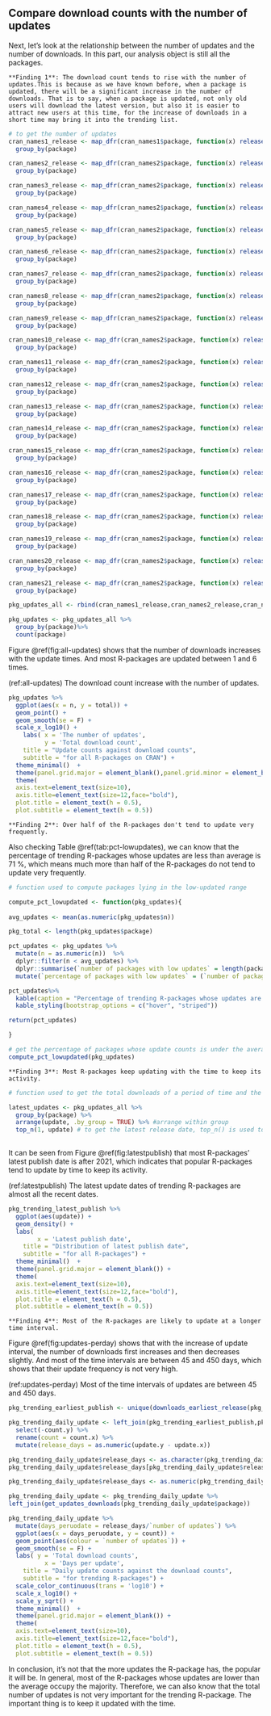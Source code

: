 ## Compare download counts with the number of updates

Next, let's look at the relationship between the number of updates and the number of downloads.
In this part, our analysis object is still all the packages.

```block
**Finding 1**: The download count tends to rise with the number of updates.This is because as we have known before, when a package is updated, there will be a significant increase in the number of downloads. That is to say, when a package is updated, not only old users will download the latest version, but also it is easier to attract new users at this time, for the increase of downloads in a short time may bring it into the trending list.
```


```r
# to get the number of updates
cran_names1_release <- map_dfr(cran_names1$package, function(x) releases(x)) %>%
  group_by(package) 

cran_names2_release <- map_dfr(cran_names2$package, function(x) releases(x)) %>%
  group_by(package) 

cran_names3_release <- map_dfr(cran_names2$package, function(x) releases(x)) %>%
  group_by(package) 

cran_names4_release <- map_dfr(cran_names2$package, function(x) releases(x)) %>%
  group_by(package) 

cran_names5_release <- map_dfr(cran_names2$package, function(x) releases(x)) %>%
  group_by(package) 

cran_names6_release <- map_dfr(cran_names2$package, function(x) releases(x)) %>%
  group_by(package) 

cran_names7_release <- map_dfr(cran_names2$package, function(x) releases(x)) %>%
  group_by(package) 

cran_names8_release <- map_dfr(cran_names2$package, function(x) releases(x)) %>%
  group_by(package) 

cran_names9_release <- map_dfr(cran_names2$package, function(x) releases(x)) %>%
  group_by(package) 

cran_names10_release <- map_dfr(cran_names2$package, function(x) releases(x)) %>%
  group_by(package) 

cran_names11_release <- map_dfr(cran_names2$package, function(x) releases(x)) %>%
  group_by(package) 

cran_names12_release <- map_dfr(cran_names2$package, function(x) releases(x)) %>%
  group_by(package) 

cran_names13_release <- map_dfr(cran_names2$package, function(x) releases(x)) %>%
  group_by(package) 

cran_names14_release <- map_dfr(cran_names2$package, function(x) releases(x)) %>%
  group_by(package) 

cran_names15_release <- map_dfr(cran_names2$package, function(x) releases(x)) %>%
  group_by(package)

cran_names16_release <- map_dfr(cran_names2$package, function(x) releases(x)) %>%
  group_by(package) 

cran_names17_release <- map_dfr(cran_names2$package, function(x) releases(x)) %>%
  group_by(package) 

cran_names18_release <- map_dfr(cran_names2$package, function(x) releases(x)) %>%
  group_by(package) 

cran_names19_release <- map_dfr(cran_names2$package, function(x) releases(x)) %>%
  group_by(package) 

cran_names20_release <- map_dfr(cran_names2$package, function(x) releases(x)) %>%
  group_by(package) 

cran_names21_release <- map_dfr(cran_names2$package, function(x) releases(x)) %>%
  group_by(package) 

pkg_updates_all <- rbind(cran_names1_release,cran_names2_release,cran_names3_release,cran_names4_release,cran_names5_release,cran_names6_release,cran_names7_release,cran_names8_release,cran_names9_release,cran_names10_release,cran_names11_release,cran_names12_release,cran_names13_release,cran_names14_release,cran_names15_release,cran_names16_release,cran_names17_release,cran_names18_release,cran_names19_release,cran_names20_release,cran_names21_release)

pkg_updates <- pkg_updates_all %>%
  group_by(package)%>%
  count(package)
```

Figure \@ref(fig:all-updates) shows that the number of downloads increases with the update times. And most R-packages are updated between 1 and 6 times.

(ref:all-updates) The download count increase with the number of updates.

```r
pkg_updates %>%
  ggplot(aes(x = n, y = total)) +
  geom_point() +
  geom_smooth(se = F) +
  scale_x_log10() +
    labs( x = 'The number of updates',
          y = 'Total download count',
    title = "Update counts against download counts",
    subtitle = "for all R-packages on CRAN") +
  theme_minimal()  +
  theme(panel.grid.major = element_blank(),panel.grid.minor = element_blank()) +
  theme(
  axis.text=element_text(size=10),
  axis.title=element_text(size=12,face="bold"),
  plot.title = element_text(h = 0.5),
  plot.subtitle = element_text(h = 0.5))
```

```block
**Finding 2**: Over half of the R-packages don't tend to update very frequently.
```

Also checking Table \@ref(tab:pct-lowupdates), we can know that the percentage of trending R-packages whose updates are less than average is 71 %, which means much more than half of the R-packages do not tend to update very frequently. 

```r
# function used to compute packages lying in the low-updated range

compute_pct_lowupdated <- function(pkg_updates){
  
avg_updates <- mean(as.numeric(pkg_updates$n))

pkg_total <- length(pkg_updates$package)

pct_updates <- pkg_updates %>%
  mutate(n = as.numeric(n))  %>%
  dplyr::filter(n < avg_updates) %>%
  dplyr::summarise(`number of packages with low updates` = length(package)) %>%
  mutate(`percentage of packages with low updates` = (`number of packages with low updates`/pkg_total)*100)

pct_updates%>%
  kable(caption = "Percentage of trending R-packages whose updates are less than average") %>%
  kable_styling(bootstrap_options = c("hover", "striped"))

return(pct_updates)

}

```

```r
# get the percentage of packages whose update counts is under the average
compute_pct_lowupdated(pkg_updates) 
```


```block
**Finding 3**: Most R-packages keep updating with the time to keep its activity.
```


```r
# function used to get the total downloads of a period of time and the latest release date

latest_updates <- pkg_updates_all %>%
  group_by(package) %>%
  arrange(update, .by_group = TRUE) %>% #arrange within group
  top_n(1, update) # to get the latest release date, top_n() is used to select the highest value of a column within each group
  
```

It can be seen from Figure \@ref(fig:latestpublish) that most R-packages' latest publish date is after 2021, which indicates that popular R-packages tend to update by time to keep its activity.

(ref:latestpublish) The latest update dates of trending R-packages are almost all the recent dates.

```r

pkg_trending_latest_publish %>%
  ggplot(aes(update)) +
  geom_density() +
  labs( 
        x = 'Latest publish date',
    title = "Distribution of latest publish date",
    subtitle = "for all R-packages") +
  theme_minimal()  +
  theme(panel.grid.major = element_blank()) +
  theme(
  axis.text=element_text(size=10),
  axis.title=element_text(size=12,face="bold"),
  plot.title = element_text(h = 0.5),
  plot.subtitle = element_text(h = 0.5))
```


```block
**Finding 4**: Most of the R-packages are likely to update at a longer time interval.
```

Figure \@ref(fig:updates-perday) shows that with the increase of update interval, the number of downloads first increases and then decreases slightly. And most of the time intervals are between 45 and 450 days, which shows that their update frequency is not very high.

(ref:updates-perday) Most of the time intervals of updates are between 45 and 450 days.

```r

pkg_trending_earliest_publish <- unique(downloads_earliest_release(pkg_trending_latest_publish$package))

pkg_trending_daily_update <- left_join(pkg_trending_earliest_publish,pkg_trending_latest_publish,by = "package") %>%
  select(-count.y) %>%
  rename(count = count.x) %>%
  mutate(release_days = as.numeric(update.y - update.x)) 

pkg_trending_daily_update$release_days <- as.character(pkg_trending_daily_update$release_days)
pkg_trending_daily_update$release_days[pkg_trending_daily_update$release_days == "0"] <- "1"

pkg_trending_daily_update$release_days <- as.numeric(pkg_trending_daily_update$release_days)

pkg_trending_daily_update <- pkg_trending_daily_update %>%
left_join(get_updates_downloads(pkg_trending_daily_update$package))

pkg_trending_daily_update %>%
  mutate(days_peruodate = release_days/`number of updates`) %>%
  ggplot(aes(x = days_peruodate, y = count)) +
  geom_point(aes(colour = `number of updates`)) +
  geom_smooth(se = F) +
  labs( y = 'Total download counts',
          x = 'Days per update',
    title = "Daily update counts against the download counts",
    subtitle = "for trending R-packages") +
  scale_color_continuous(trans = 'log10') +
  scale_x_log10() +
  scale_y_sqrt() +
  theme_minimal()  +
  theme(panel.grid.major = element_blank()) +
  theme(
  axis.text=element_text(size=10),
  axis.title=element_text(size=12,face="bold"),
  plot.title = element_text(h = 0.5),
  plot.subtitle = element_text(h = 0.5))
```


In conclusion, it's not that the more updates the R-package has, the popular it will be. In general, most of the R-packages whose updates are lower than the average occupy the majority. Therefore, we can also know that the total number of updates is not very important for the trending R-package. The important thing is to keep it updated with the time.

